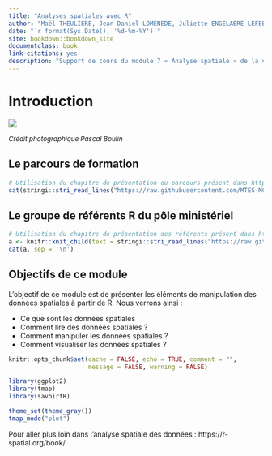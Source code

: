 ```yaml
---
title: "Analyses spatiales avec R"
author: "Maël THEULIERE, Jean-Daniel LOMENEDE, Juliette ENGELAERE-LEFEBVRE"
date: "`r format(Sys.Date(), '%d-%m-%Y')`"
site: bookdown::bookdown_site
documentclass: book
link-citations: yes
description: "Support de cours du module 7 « Analyse spatiale » de la valise pédagogique Parcours-r MTES/MCTRCT"
---
```


# Introduction {.unnumbered}

![](pic/odonate.jpg)

<font size="2"> *Crédit photographique Pascal Boulin* </font>

## Le parcours de formation {.unnumbered}

```r
# Utilisation du chapitre de présentation du parcours présent dans https://github.com/MTES-MCT/parcours-r
cat(stringi::stri_read_lines("https://raw.githubusercontent.com/MTES-MCT/parcours-r/master/parties_communes/le_parcours_R.Rmd", encoding = "UTF-8"), sep = "\n")
```


## Le groupe de référents R du pôle ministériel {.unnumbered}

```r
# Utilisation du chapitre de présentation des référents présent dans https://github.com/MTES-MCT/parcours-r
a <- knitr::knit_child(text = stringi::stri_read_lines("https://raw.githubusercontent.com/MTES-MCT/parcours-r/master/parties_communes/les_referents_R.Rmd", encoding = "UTF-8"), quiet = TRUE)
cat(a, sep = '\n')
```

## Objectifs de ce module {.unnumbered}

L'objectif de ce module est de présenter les éléments de manipulation des données spatiales à partir de R. 
Nous verrons ainsi :

-   Ce que sont les données spatiales
-   Comment lire des données spatiales ?
-   Comment manipuler les données spatiales ?
-   Comment visualiser les données spatiales ?

```r
knitr::opts_chunk$set(cache = FALSE, echo = TRUE, comment = "", 
                      message = FALSE, warning = FALSE)

library(ggplot2)
library(tmap)
library(savoirfR)

theme_set(theme_gray())
tmap_mode("plot")
```

Pour aller plus loin dans l'analyse spatiale des données : https://r-spatial.org/book/.
